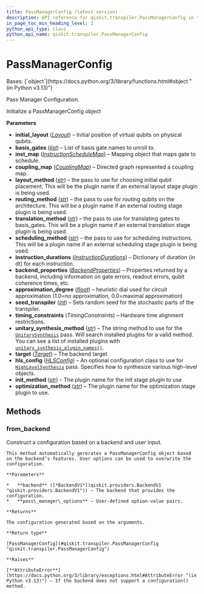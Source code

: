 ```yaml
---
title: PassManagerConfig (latest version)
description: API reference for qiskit.transpiler.PassManagerConfig in the latest version of qiskit
in_page_toc_min_heading_level: 1
python_api_type: class
python_api_name: qiskit.transpiler.PassManagerConfig
---
```


# PassManagerConfig

<Class id="qiskit.transpiler.PassManagerConfig" isDedicatedPage={true} github="https://github.com/Qiskit/qiskit/tree/stable/1.2/qiskit/transpiler/passmanager_config.py#L21-L193" signature="qiskit.transpiler.PassManagerConfig(initial_layout=None, basis_gates=None, inst_map=None, coupling_map=None, layout_method=None, routing_method=None, translation_method=None, scheduling_method=None, instruction_durations=None, backend_properties=None, approximation_degree=None, seed_transpiler=None, timing_constraints=None, unitary_synthesis_method='default', unitary_synthesis_plugin_config=None, target=None, hls_config=None, init_method=None, optimization_method=None)" modifiers="class">
  Bases: [`object`](https://docs.python.org/3/library/functions.html#object "(in Python v3.13)")

  Pass Manager Configuration.

  Initialize a PassManagerConfig object

  **Parameters**

  *   **initial\_layout** ([*Layout*](qiskit.transpiler.Layout "qiskit.transpiler.Layout")) – Initial position of virtual qubits on physical qubits.
  *   **basis\_gates** ([*list*](https://docs.python.org/3/library/stdtypes.html#list "(in Python v3.13)")) – List of basis gate names to unroll to.
  *   **inst\_map** ([*InstructionScheduleMap*](qiskit.pulse.InstructionScheduleMap "qiskit.pulse.InstructionScheduleMap")) – Mapping object that maps gate to schedule.
  *   **coupling\_map** ([*CouplingMap*](qiskit.transpiler.CouplingMap "qiskit.transpiler.CouplingMap")) – Directed graph represented a coupling map.
  *   **layout\_method** ([*str*](https://docs.python.org/3/library/stdtypes.html#str "(in Python v3.13)")) – the pass to use for choosing initial qubit placement. This will be the plugin name if an external layout stage plugin is being used.
  *   **routing\_method** ([*str*](https://docs.python.org/3/library/stdtypes.html#str "(in Python v3.13)")) – the pass to use for routing qubits on the architecture. This will be a plugin name if an external routing stage plugin is being used.
  *   **translation\_method** ([*str*](https://docs.python.org/3/library/stdtypes.html#str "(in Python v3.13)")) – the pass to use for translating gates to basis\_gates. This will be a plugin name if an external translation stage plugin is being used.
  *   **scheduling\_method** ([*str*](https://docs.python.org/3/library/stdtypes.html#str "(in Python v3.13)")) – the pass to use for scheduling instructions. This will be a plugin name if an external scheduling stage plugin is being used.
  *   **instruction\_durations** ([*InstructionDurations*](qiskit.transpiler.InstructionDurations "qiskit.transpiler.InstructionDurations")) – Dictionary of duration (in dt) for each instruction.
  *   **backend\_properties** ([*BackendProperties*](qiskit.providers.models.BackendProperties "qiskit.providers.models.BackendProperties")) – Properties returned by a backend, including information on gate errors, readout errors, qubit coherence times, etc.
  *   **approximation\_degree** ([*float*](https://docs.python.org/3/library/functions.html#float "(in Python v3.13)")) – heuristic dial used for circuit approximation (1.0=no approximation, 0.0=maximal approximation)
  *   **seed\_transpiler** ([*int*](https://docs.python.org/3/library/functions.html#int "(in Python v3.13)")) – Sets random seed for the stochastic parts of the transpiler.
  *   **timing\_constraints** (*TimingConstraints*) – Hardware time alignment restrictions.
  *   **unitary\_synthesis\_method** ([*str*](https://docs.python.org/3/library/stdtypes.html#str "(in Python v3.13)")) – The string method to use for the [`UnitarySynthesis`](qiskit.transpiler.passes.UnitarySynthesis "qiskit.transpiler.passes.UnitarySynthesis") pass. Will search installed plugins for a valid method. You can see a list of installed plugins with [`unitary_synthesis_plugin_names()`](qiskit.transpiler.passes.synthesis.plugin.unitary_synthesis_plugin_names "qiskit.transpiler.passes.synthesis.plugin.unitary_synthesis_plugin_names").
  *   **target** ([*Target*](qiskit.transpiler.Target "qiskit.transpiler.Target")) – The backend target
  *   **hls\_config** ([*HLSConfig*](qiskit.transpiler.passes.HLSConfig "qiskit.transpiler.passes.HLSConfig")) – An optional configuration class to use for [`HighLevelSynthesis`](qiskit.transpiler.passes.HighLevelSynthesis "qiskit.transpiler.passes.HighLevelSynthesis") pass. Specifies how to synthesize various high-level objects.
  *   **init\_method** ([*str*](https://docs.python.org/3/library/stdtypes.html#str "(in Python v3.13)")) – The plugin name for the init stage plugin to use
  *   **optimization\_method** ([*str*](https://docs.python.org/3/library/stdtypes.html#str "(in Python v3.13)")) – The plugin name for the optimization stage plugin to use.

  ## Methods

  ### from\_backend

  <Function id="qiskit.transpiler.PassManagerConfig.from_backend" github="https://github.com/Qiskit/qiskit/tree/stable/1.2/qiskit/transpiler/passmanager_config.py#L108-L165" signature="from_backend(backend, _skip_target=False, **pass_manager_options)" modifiers="classmethod">
    Construct a configuration based on a backend and user input.

    This method automatically gererates a PassManagerConfig object based on the backend’s features. User options can be used to overwrite the configuration.

    **Parameters**

    *   **backend** ([*BackendV1*](qiskit.providers.BackendV1 "qiskit.providers.BackendV1")) – The backend that provides the configuration.
    *   **pass\_manager\_options** – User-defined option-value pairs.

    **Returns**

    The configuration generated based on the arguments.

    **Return type**

    [PassManagerConfig](#qiskit.transpiler.PassManagerConfig "qiskit.transpiler.PassManagerConfig")

    **Raises**

    [**AttributeError**](https://docs.python.org/3/library/exceptions.html#AttributeError "(in Python v3.13)") – If the backend does not support a configuration() method.
  </Function>
</Class>

